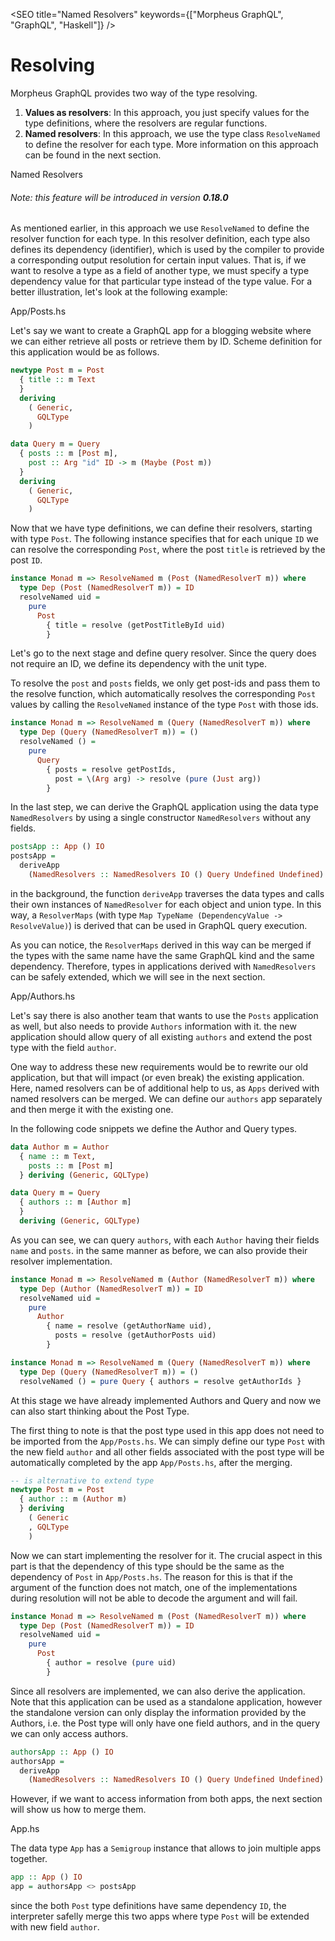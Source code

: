

<SEO
  title="Named Resolvers"
  keywords={["Morpheus GraphQL", "GraphQL", "Haskell"]}
/>

# Resolving

Morpheus GraphQL provides two way of the type resolving.

1. **Values as resolvers**: In this approach, you just specify values
   for the type definitions, where the resolvers are regular functions.
2. **Named resolvers**: In this approach, we use the type class `ResolveNamed` to define the
   resolver for each type. More information on this approach can be
   found in the next section.

<Section id="named-resolvers" level={1}>
  Named Resolvers
</Section>

###### Note: this feature will be introduced in version **0.18.0**

As mentioned earlier, in this approach we use `ResolveNamed`
to define the resolver function for each type. In this resolver definition,
each type also defines its dependency (identifier), which is used by the
compiler to provide a corresponding output resolution for certain input values.
That is, if we want to resolve a type as a field of another type, we must
specify a type dependency value for that particular type
instead of the type value. For a better illustration,
let's look at the following example:

<Section id="app-posts" level={2}>
  App/Posts.hs
</Section>

Let's say we want to create a GraphQL app for
a blogging website where we can either retrieve
all posts or retrieve them by ID. Scheme definition for this
application would be as follows.

```haskell
newtype Post m = Post
  { title :: m Text
  }
  deriving
    ( Generic,
      GQLType
    )

data Query m = Query
  { posts :: m [Post m],
    post :: Arg "id" ID -> m (Maybe (Post m))
  }
  deriving
    ( Generic,
      GQLType
    )
```

Now that we have type definitions, we can define their resolvers,
starting with type `Post`. The following instance specifies that for each unique `ID`
we can resolve the corresponding `Post`, where the post `title` is retrieved by the post `ID`.

```haskell
instance Monad m => ResolveNamed m (Post (NamedResolverT m)) where
  type Dep (Post (NamedResolverT m)) = ID
  resolveNamed uid =
    pure
      Post
        { title = resolve (getPostTitleById uid)
        }
```

Let's go to the next stage and define query resolver. Since the query does not
require an ID, we define its dependency with the unit type.

To resolve the `post` and `posts` fields, we only get post-ids and
pass them to the resolve function, which automatically resolves the
corresponding `Post` values by calling the `ResolveNamed`
instance of the type `Post` with those ids.

```haskell
instance Monad m => ResolveNamed m (Query (NamedResolverT m)) where
  type Dep (Query (NamedResolverT m)) = ()
  resolveNamed () =
    pure
      Query
        { posts = resolve getPostIds,
          post = \(Arg arg) -> resolve (pure (Just arg))
        }
```

In the last step, we can derive the GraphQL application using
the data type `NamedResolvers` by using a single constructor
`NamedResolvers` without any fields.

```haskell
postsApp :: App () IO
postsApp =
  deriveApp
    (NamedResolvers :: NamedResolvers IO () Query Undefined Undefined)
```

in the background, the function `deriveApp` traverses the data types and calls their
own instances of `NamedResolver` for each object and union type. In this way,
a `ResolverMaps` (with type `Map TypeName (DependencyValue -> ResolveValue)`) is derived that can
be used in GraphQL query execution.

As you can notice, the `ResolverMaps` derived in this way can be
merged if the types with the same name have the same GraphQL
kind and the same dependency.
Therefore, types in applications derived with `NamedResolvers` can be safely extended,
which we will see in the next section.

<Section id="app-authors" level={2}>
  App/Authors.hs
</Section>

Let's say there is also another team that wants to use the `Posts` application as well,
but also needs to provide `Authors` information with it. the new application should
allow query of all existing `authors` and extend the post type with the field `author`.

One way to address these new requirements would be to rewrite our old application,
but that will impact (or even break) the existing application. Here, named resolvers can
be of additional help to us, as `Apps` derived with named resolvers can be merged.
We can define our `authors` app separately and then merge it with the existing one.

In the following code snippets we define the Author and Query types.

```haskell
data Author m = Author
  { name :: m Text,
    posts :: m [Post m]
  } deriving (Generic, GQLType)

data Query m = Query
  { authors :: m [Author m]
  }
  deriving (Generic, GQLType)
```

As you can see, we can query `authors`, with each `Author` having their fields `name` and `posts`.
in the same manner as before, we can also provide their resolver implementation.

```haskell
instance Monad m => ResolveNamed m (Author (NamedResolverT m)) where
  type Dep (Author (NamedResolverT m)) = ID
  resolveNamed uid =
    pure
      Author
        { name = resolve (getAuthorName uid),
          posts = resolve (getAuthorPosts uid)
        }

instance Monad m => ResolveNamed m (Query (NamedResolverT m)) where
  type Dep (Query (NamedResolverT m)) = ()
  resolveNamed () = pure Query { authors = resolve getAuthorIds }
```

At this stage we have already implemented Authors and Query and now we can also
start thinking about the Post Type.

The first thing to note is that the post type used in this app does not need to
be imported from the `App/Posts.hs`. We can simply define our type `Post` with the new
field `author` and all other fields associated with the post type will be automatically
completed by the app `App/Posts.hs`, after the merging.

```haskell
-- is alternative to extend type
newtype Post m = Post
  { author :: m (Author m)
  } deriving
    ( Generic
    , GQLType
    )
```

Now we can start implementing the resolver for it.
The crucial aspect in this part is that the dependency of this type should
be the same as the dependency of `Post` in `App/Posts.hs`. The reason for this
is that if the argument of the function does not match, one of the
implementations during resolution will not be able to decode the
argument and will fail.

```haskell
instance Monad m => ResolveNamed m (Post (NamedResolverT m)) where
  type Dep (Post (NamedResolverT m)) = ID
  resolveNamed uid =
    pure
      Post
        { author = resolve (pure uid)
        }
```

Since all resolvers are implemented, we can also derive the application.
Note that this application can be used as a standalone application, however
the standalone version can only display the information provided by the Authors,
i.e. the Post type will only have one field authors,
and in the query we can only access authors.

```haskell
authorsApp :: App () IO
authorsApp =
  deriveApp
    (NamedResolvers :: NamedResolvers IO () Query Undefined Undefined)
```

However, if we want to access information from both apps,
the next section will show us how to merge them.

<Section id="merged-app" level={2}>
  App.hs
</Section>

The data type `App` has a `Semigroup` instance that allows to
join multiple apps together.

```haskell
app :: App () IO
app = authorsApp <> postsApp
```

since the both `Post` type definitions have same dependency `ID`,
the interpreter safelly merge this two apps where type
`Post` will be extended with new field `author`.
